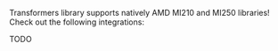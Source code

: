 Transformers library supports natively AMD MI210 and MI250 libraries! Check out the following integrations:

TODO
